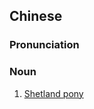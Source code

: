 {{also|设得兰矮种马}}
==Chinese==
{{zh-forms|s=设得兰矮种马|type=33|alt=設德蘭矮種馬}}

===Pronunciation===
{{zh-pron
|m=Shèdélán ǎizhǒngmǎ
|cat=n
}}

===Noun===
{{zh-noun}}

# [[Shetland pony]]

{{zh-cat|Horses}}